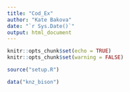 ```yaml
---
title: "Cod_Ex"
author: "Kate Bakova"
date: "`r Sys.Date()`"
output: html_document
---
```


```r
knitr::opts_chunk$set(echo = TRUE)
knitr::opts_chunk$set(warning = FALSE) 
```

```r
source("setup.R")
```

```r
data("knz_bison")
```

